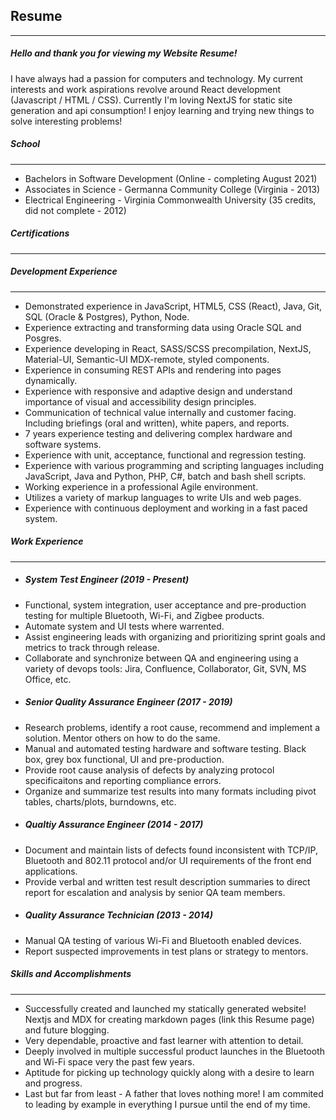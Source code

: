
## Resume
---

##### Hello and thank you for viewing my Website Resume!

I have always had a passion for computers and technology. My current interests and work aspirations revolve around React development (Javascript / HTML / CSS). Currently I'm loving NextJS for static site generation and api consumption! I enjoy learning and trying new things to solve interesting problems!

##### School
---

- Bachelors in Software Development (Online - completing August 2021)
- Associates in Science - Germanna Community College (Virginia - 2013)
- Electrical Engineering - Virginia Commonwealth University (35 credits, did not complete - 2012)

##### Certifications
---
<Certifications/>

##### Development Experience
---
- Demonstrated experience in JavaScript, HTML5, CSS (React), Java, Git, SQL (Oracle & Postgres), Python, Node.
- Experience extracting and transforming data using Oracle SQL and Posgres.
- Experience developing in React, SASS/SCSS precompilation, NextJS, Material-UI, Semantic-UI MDX-remote, styled components.
- Experience in consuming REST APIs and rendering into pages dynamically.
- Experience with responsive and adaptive design and understand importance of visual and accessibility design principles.
- Communication of technical value internally and customer facing. Including briefings (oral and written), white papers, and reports.
- 7 years experience testing and delivering complex hardware and software systems.
- Experience with unit, acceptance, functional and regression testing.
- Experience with various programming and scripting languages including JavaScript, Java and Python, PHP, C#, batch and bash shell scripts.
- Working experience in a professional Agile environment.
- Utilizes a variety of markup languages to write UIs and web pages.
- Experience with continuous deployment and working in a fast paced system.

##### Work Experience
---
- ##### System Test Engineer (2019 - Present)
- Functional, system integration, user acceptance and pre-production testing for multiple Bluetooth, Wi-Fi, and Zigbee products.
- Automate system and UI tests where warrented.
- Assist engineering leads with organizing and prioritizing sprint goals and metrics to track through release.
- Collaborate and synchronize between QA and engineering using a variety of devops tools: Jira, Confluence, Collaborator, Git, SVN, MS Office, etc.
- ##### Senior Quality Assurance Engineer (2017 - 2019)
- Research problems, identify a root cause, recommend and implement a solution. Mentor others on how to do the same.
- Manual and automated testing hardware and software testing. Black box, grey box functional, UI and pre-production.
- Provide root cause analysis of defects by analyzing protocol specificaitons and reporting compliance errors.
- Organize and summarize test results into many formats including pivot tables, charts/plots, burndowns, etc.
- ##### Qualtiy Assurance Engineer (2014 - 2017)
- Document and maintain lists of defects found inconsistent with TCP/IP, Bluetooth and 802.11 protocol and/or UI requirements of the front end applications.
- Provide verbal and written test result description summaries to direct report for escalation and analysis by senior QA team members.
- ##### Quality Assurance Technician (2013 - 2014)
- Manual QA testing of various Wi-Fi and Bluetooth enabled devices.
- Report suspected improvements in test plans or strategy to mentors.

##### Skills and Accomplishments
---
- Successfully created and launched my statically generated website! Nextjs and MDX for creating markdown pages (link this Resume page) and future blogging.
- Very dependable, proactive and fast learner with attention to detail.
- Deeply involved in multiple successful product launches in the Bluetooth and Wi-Fi space very the past few years.
- Aptitude for picking up technology quickly along with a desire to learn and progress.
- Last but far from least - A father that loves nothing more! I am commited to leading by example in everything I pursue until the end of my time.
